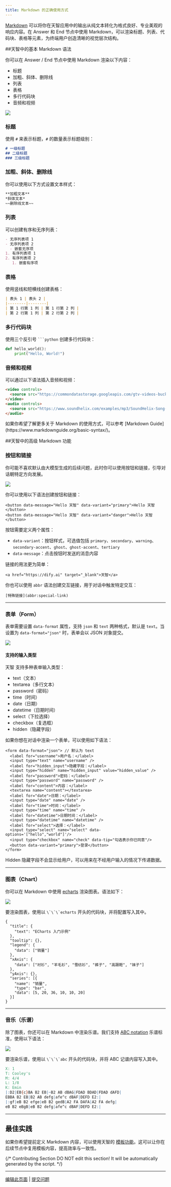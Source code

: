 ```yaml
---
title: Markdown 的正确使用方式
---
```


[Markdown](https://www.markdownguide.org/basic-syntax/) 可以将你在天智应用中的输出从纯文本转化为格式良好、专业美观的响应内容。在 Answer 和 End 节点中使用 Markdown，可以渲染标题、列表、代码块、表格等元素，为终端用户创造清晰的视觉层次结构。

##天智中的基本 Markdown 语法

你可以在 Answer / End 节点中使用 Markdown 渲染以下内容：

* 标题
* 加粗、斜体、删除线
* 列表
* 表格
* 多行代码块
* 音频和视频

<img
  src="/images/CleanShot2025-07-14at00.34.54.png"
  className="mr-auto"
/>

### 标题

使用 `#` 来表示标题，`#` 的数量表示标题级别：

```markdown
# 一级标题
## 二级标题
### 三级标题
```

### 加粗、斜体、删除线

你可以使用以下方式设置文本样式：

```markdown
**加粗文本**
*斜体文本*
~~删除线文本~~
```

### 列表

可以创建有序和无序列表：

```markdown
- 无序列表项 1
- 无序列表项 2
  - 嵌套无序项
1. 有序列表项 1
2. 有序列表项 2
   1. 嵌套有序项
```

### 表格

使用竖线和短横线创建表格：

```markdown
| 表头 1 | 表头 2 |
|--------|--------|
| 第 1 行第 1 列 | 第 1 行第 2 列 |
| 第 2 行第 1 列 | 第 2 行第 2 列 |
```

### 多行代码块

使用三个反引号 <code>\`\`\`python</code> 创建多行代码块：

```python
def hello_world():
    print("Hello, World!")
```

### 音频和视频

可以通过以下语法插入音频和视频：

```markdown
<video controls>
  <source src="https://commondatastorage.googleapis.com/gtv-videos-bucket/sample/ForBiggerBlazes.mp4" type="video/mp4">
</video>
<audio controls>
  <source src="https://www.soundhelix.com/examples/mp3/SoundHelix-Song-1.mp3" type="audio/mpeg">
</audio>
```
<Note>
  如果你希望了解更多关于 Markdown 的使用方式，可以参考 [Markdown Guide](https://www.markdownguide.org/basic-syntax/)。
</Note>

##天智中的高级 Markdown 功能

### 按钮和链接

你可能不喜欢默认由大模型生成的后续问题，此时你可以使用按钮和链接，引导对话朝特定方向发展。

<img
src="/images/screenshot-20250714-134035.png"
className="mr-auto"
/>

你可以使用以下语法创建按钮和链接：

```
<button data-message="Hello 天智" data-variant="primary">Hello 天智</button>
<button data-message="Hello 天智" data-variant="danger">Hello 天智</button>
```

按钮需要定义两个属性：

* `data-variant`：按钮样式，可选值包括 `primary`、`secondary`、`warning`、`secondary-accent`、`ghost`、`ghost-accent`、`tertiary`
* `data-message`：点击按钮时发送的消息内容

链接的用法更为简单：

```
<a href="https://dify.ai" target="_blank">天智</a>
```

你也可以使用 `abbr` 语法创建交互链接，用于对话中触发特定交互：

```
[特殊链接](abbr:special-link)
```

---

### 表单（Form）

表单需要设置 `data-format` 属性，支持 `json` 和 `text` 两种格式，默认是 `text`。当设置为 `data-format="json"` 时，表单会以 JSON 对象提交。

<img
src="/images/screenshot-20250714-134150.png"
className="mr-auto"
/>

#### 支持的输入类型

天智 支持多种表单输入类型：

* text（文本）
* textarea（多行文本）
* password（密码）
* time（时间）
* date（日期）
* datetime（日期时间）
* select（下拉选择）
* checkbox（复选框）
* hidden（隐藏字段）

如果你想在对话中渲染一个表单，可以使用如下语法：

```
<form data-format="json"> // 默认为 text
  <label for="username">用户名：</label>
  <input type="text" name="username" />
  <label for="hidden_input">隐藏字段：</label>
  <input type="hidden" name="hidden_input" value="hidden_value" />
  <label for="password">密码：</label>
  <input type="password" name="password" />
  <label for="content">内容：</label>
  <textarea name="content"></textarea>
  <label for="date">日期：</label>
  <input type="date" name="date" />
  <label for="time">时间：</label>
  <input type="time" name="time" />
  <label for="datetime">日期时间：</label>
  <input type="datetime" name="datetime" />
  <label for="select">选择：</label>
  <input type="select" name="select" data-options='["hello","world"]'/>
  <input type="checkbox" name="check" data-tip="勾选表示你已同意"/>
  <button data-variant="primary">登录</button>
</form>
```

<Note>
  Hidden 隐藏字段不会显示给用户，可以用来在不经用户输入的情况下传递数据。
</Note>

---

### 图表（Chart）

你可以在 Markdown 中使用 [echarts](https://dify.ai/docs/guides/tools/chart) 渲染图表。语法如下：

<img
src="/images/screenshot-20250714-134238.png"
className="mr-auto"
/>

<Note>
  要渲染图表，使用以 <code>\`\`\`echarts</code> 开头的代码块，并将配置写入其中。
</Note>

```echarts
{
  "title": {
    "text": "ECharts 入门示例"
  },
  "tooltip": {},
  "legend": {
    "data": ["销量"]
  },
  "xAxis": {
    "data": ["衬衫", "羊毛衫", "雪纺衫", "裤子", "高跟鞋", "袜子"]
  },
  "yAxis": {},
  "series": [{
    "name": "销量",
    "type": "bar",
    "data": [5, 20, 36, 10, 10, 20]
  }]
}
```

---

### 音乐（乐谱）

除了图表，你还可以在 Markdown 中渲染乐谱。我们支持 [ABC notation](https://paulrosen.github.io/abcjs/) 乐谱标准，使用以下语法：

<img
src="/images/screenshot-20250714-134431.png"
className="mr-auto"
/>

<Note>
  要渲染乐谱，使用以 <code>\`\`\`abc</code> 开头的代码块，并将 ABC 记谱内容写入其中。
</Note>

```abc
X: 1
T: Cooley's
M: 4/4
L: 1/8
K: Emin
|:D2|EB{c}BA B2 EB|~B2 AB dBAG|FDAD BDAD|FDAD dAFD|
EBBA B2 EB|B2 AB defg|afe^c dBAF|DEFD E2:|
|:gf|eB B2 efge|eB B2 gedB|A2 FA DAFA|A2 FA defg|
eB B2 eBgB|eB B2 defg|afe^c dBAF|DEFD E2:|
```

---

## 最佳实践

如果你希望提前定义 Markdown 内容，可以使用天智的 [模板功能](/en/guides/workflow/node/template)。这可以让你在后续节点中复用模板内容，提高效率与一致性。

{/*
Contributing Section
DO NOT edit this section!
It will be automatically generated by the script.
*/}

---

[编辑此页面](https://github.com/langgenius/dify-docs/edit/main/zh-hans/workshop/basic/the-right-way-of-markdown.mdx) | [提交问题](https://github.com/langgenius/dify-docs/issues/new?template=docs.yml)

